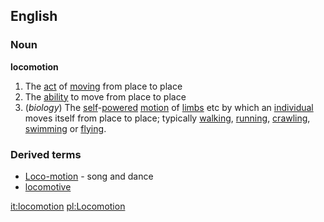 ==English==
===Noun===
'''locomotion'''
#The [[act]] of [[move|moving]] from place to place
#The [[ability]] to move from place to place
#(''biology'') The [[self]]-[[power]]ed [[motion]] of [[limb]]s etc by which an [[individual]] moves itself from place to place; typically [[walking]], [[running]], [[crawling]], [[swimming]] or [[flying]].
===Derived terms===
*[[Loco-motion]] - song and dance
*[[locomotive]]

[[it:locomotion]]
[[pl:Locomotion]]